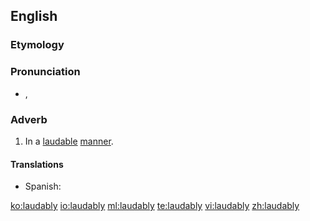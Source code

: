 ==English==

===Etymology===
{{suffix|laudable|ly}}

===Pronunciation===
* {{a|UK}} {{IPA|/ˈlɔː.dɪb.li/}}, {{X-SAMPA|/"lO:.dIb.li/}}
*: {{rhymes|ɔːdɪbli}}

===Adverb===
{{en-adv}}

# In a [[laudable]] [[manner]].

====Translations====
{{trans-top|in a laudable manner}}
{{trans-mid}}
* Spanish: {{t-|es|loablemente}}
{{trans-bottom}}

[[ko:laudably]]
[[io:laudably]]
[[ml:laudably]]
[[te:laudably]]
[[vi:laudably]]
[[zh:laudably]]